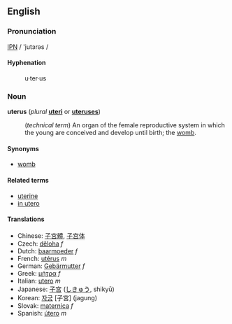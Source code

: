 ==English==

===Pronunciation===
[[wiktionary:Pronunciation_key|IPN]] / 'jutɜrəs /

====Hyphenation====
: u&middot;ter&middot;us

===Noun===
'''uterus''' (''plural'' '''[[uteri]]''' or '''[[uteruses]]''')
: (''technical term'') An organ of the female reproductive system in which the young are conceived and develop until birth; the [[womb]].

====Synonyms====
*[[womb]]

====Related terms====
*[[uterine]]
*[[in utero]]

====Translations====
*Chinese: [[子宮體]], [[子宫体]]
*Czech: [[děloha]]  ''f''
*Dutch: [[baarmoeder]] ''f''
*French: [[utérus]] ''m''
*German: [[Gebärmutter]] ''f''
*Greek: [[μήτρα]] ''f''
*Italian: [[utero]] ''m''
*Japanese: [[子宮]] ([[しきゅう]], shikyū)
*Korean: [[자궁]] [子宮] (jagung)
*Slovak: [[maternica]]  ''f''
*Spanish: [[útero]] ''m''